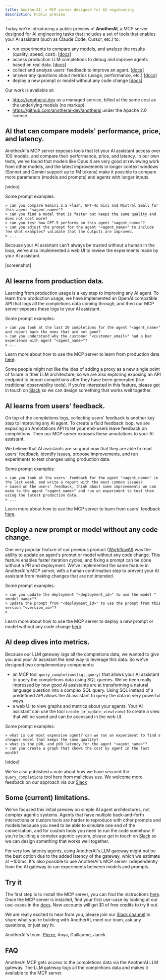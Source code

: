 ```yaml
---
title: AnotherAI: a MCP server designed for AI engineering
description: Public preview
---
```


Today we're introducing a public preview of **AnotherAI**, a MCP server designed for AI engineering tasks that includes a set of tools that enables your AI assistant (such as Claude Code, Cursor, etc.) to:

- run experiments to compare any models, and analyze the results (quality, speed, cost). [[docs](https://docs.anotherai.dev/use-cases/fundamentals/experiments)]
- access production LLM completions to debug and improve agents based on real data. [[docs](https://docs.anotherai.dev/use-cases/fundamentals/debugging)]
- collect and analyze users' feedback to improve an agent. [[docs](https://docs.anotherai.dev/use-cases/user-feedback)]
- answer any questions about metrics (usage, performance, etc.) [[docs](https://docs.anotherai.dev/use-cases/fundamentals/metrics)]
- deploy a new prompt or model without any code change [[docs](https://docs.anotherai.dev/use-cases/fundamentals/deployments)]

Our work is available at:

- https://anotherai.dev as a managed service, billed at the same cost as the underlying models (no markup).
- https://github.com/anotherai-dev/anotherai under the Apache 2.0 license.

## AI that can compare models' performance, price, and latency.

AnotherAI's MCP server exposes tools that let your AI assistant access over 100 models, and compare their performance, price, and latency. In our own tests, we've found that models like Opus 4 are very good at reviewing work from other models, and the latest improvements in longer context windows (Sonnet and Gemini support up to 1M tokens) make it possible to compare more parameters (models and prompts) and agents with longer inputs.

[video]

Some prompt examples:

```
> can you compare Gemini 2.5 Flash, GPT-4o mini and Mistral Small for this agent "<agent_name>"?
> can you find a model that is faster but keeps the same quality and does not cost more?
> can you test how GPT-5 performs on this agent "<agent_name>"?
> can you adjust the prompt for the agent "<agent_name>" to include few shot examples? validate that the outputs are improved.
> ...
```

Because your AI assistant can't always be trusted without a human in the loop, we've also implemented a web UI to review the experiments made by your AI assistant.

[screenshot]

## AI learns from production data.

Learning from production usage is a key step to improving any AI agent. To learn from production usage, we have implemented an OpenAI compatible API that logs all the completions data coming through, and then our MCP server exposes these logs to your AI assistant.

Some prompt examples:

```
> can you look at the last 20 completions for the agent "<agent_name>" and report back the ones that are not good?
> can you understand why the customer "<customer_email>" had a bad experience with agent "<agent_name>"?
> ...
```

Learn more about how to use the MCP server to learn from production data [here](https://docs.anotherai.dev/use-cases/fundamentals/debugging).

Some people might not like the idea of adding a proxy as a new single point of failure in their LLM architecture, so we are also exploring exposing an API endpoint to import completions after they have been generated (like traditional observability tools). If you're interested in this feature, please get in touch on [Slack](https://join.slack.com/t/anotherai-dev/shared_invite/zt-3av2prezr-Lz10~8o~rSRQE72m_PyIJA) so we can design something that works well together.

## AI learns from users' feedback.

On top of the completions logs, collecting users' feedback is another key step to improving any AI agent. To create a fluid feedback loop, we are exposing an Annotations API to let your end-users leave feedback on completions. Then our MCP server exposes these annotations to your AI assistant.

We believe that AI assistants are so good now that they are able to read users' feedback, identify issues, propose improvements, and run experiments to test changes using production data.

Some prompt examples:

```
> can you look at the users' feedback for the agent "<agent_name>" in the last week, and write a report with the most common issues?
> based on the users' feedback, think about some improvements we can make to the agent "<agent_name>" and run an experiment to test them using the latest production data.
> ...
```

Learn more about how to use the MCP server to learn from users' feedback [here](https://docs.anotherai.dev/use-cases/user-feedback).

## Deploy a new prompt or model without any code change.

One very popular feature of our previous product ([WorkflowAI](https://workflowai.com)) was the ability to update an agent's prompt or model without any code change. This feature enables faster iteration cycles, and fixing a prompt can be done without a PR and deployment. We've implemented the same feature in AnotherAI's MCP server, with a human confirmation step to prevent your AI assistant from making changes that are not intended.

Some prompt examples:

```
> can you update the deployment "<deployment_id>" to use the model "<model_name>"?
> update the prompt from "<deployment_id>" to use the prompt from this version "<version_id>"?
> ...
```

Learn more about how to use the MCP server to deploy a new prompt or model without any code change [here](https://docs.anotherai.dev/use-cases/fundamentals/deployments).

## AI deep dives into metrics.

Because our LLM gateway logs all the completions data, we wanted to give you and your AI assistant the best way to leverage this data. So we've designed two complementary components:

- an MCP tool `query_completions(sql_query)` that allows your AI assistant to query the completions data using SQL queries. We've been really impressed by how good AI assistants are at transforming a natural language question into a complex SQL query. Using SQL instead of a predefined API allows the AI assistant to query the data in very powerful ways.
- a web UI to view graphs and metrics about your agents. Your AI assistant can use the tool `create_or_update_view(view)` to create a view that will be saved and can be accessed in the web UI.

Some prompt examples:

```
> what is our most expensive agent? can we run an experiment to find a cheaper model that keeps the same quality?
> what is the p90, and p99 latency for the agent "<agent_name>"?
> can you create a graph that shows the cost by agent in the last month?
```

[video]

We've also published a note about how we have secured the `query_completions` tool [here](https://docs.anotherai.dev/security#sql-query-tool-security) from malicious use. We welcome more feedback on our approach via our [Slack](https://join.slack.com/t/anotherai-dev/shared_invite/zt-3av2prezr-Lz10~8o~rSRQE72m_PyIJA)

## Some (current) limitations.

We've focused this initial preview on simple AI agent architectures, not complex agentic systems. Agents that have multiple back-and-forth interactions or custom tools are harder to reproduce with other prompts and models because you need to be able to simulate one end of the conversation, and for custom tools you need to run the code somehow. If you're building a complex agentic system, please get in touch on [Slack](https://join.slack.com/t/anotherai-dev/shared_invite/zt-3av2prezr-Lz10~8o~rSRQE72m_PyIJA) so we can design something that works well together.

For very low latency agents, using AnotherAI's LLM gateway might not be the best option due to the added latency of the gateway, which we estimate at ~100ms. It's also possible to use AnotherAI's MCP server independently from the AI gateway to run experiments between models and prompts.

## Try it

The first step is to install the MCP server, you can find the instructions [here](https://docs.anotherai.dev/getting-started). Once the MCP server is installed, find your first use-case by looking at our use-cases in the [docs](https://docs.anotherai.dev/). New accounts will get $1 of free credits to try it out.

We are really excited to hear from you, please join our [Slack channel](https://join.slack.com/t/anotherai-dev/shared_invite/zt-3av2prezr-Lz10~8o~rSRQE72m_PyIJA) to share what you're building with AnotherAI, meet our team, ask any questions, or just say hi.

AnotherAI's team.
[Pierre](https://x.com/pierrevalade), Anya, Guillaume, Jacek.

## FAQ

<Accordions>
  <Accordion title="How does AnotherAI MCP gets access to the completions data?">
    AnotherAI MCP gets access to the completions data via the AnotherAI LLM gateway. The LLM gateway logs all the
    completions data and makes it available to the MCP server.
  </Accordion>
</Accordions>

